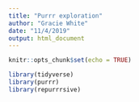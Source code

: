 ```yaml
---
title: "Purrr exploration"
author: "Gracie White"
date: "11/4/2019"
output: html_document
---
```


```r
knitr::opts_chunk$set(echo = TRUE)
```


```r

library(tidyverse)
library(purrr)
library(repurrrsive)


```

